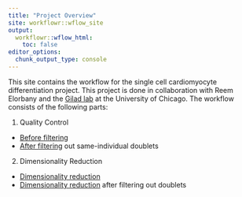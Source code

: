 ```yaml
---
title: "Project Overview"
site: workflowr::wflow_site
output:
  workflowr::wflow_html:
    toc: false
editor_options:
  chunk_output_type: console
---
```


This site contains the workflow for the single cell cardiomyocyte differentiation project.  This project is done in collaboration with Reem Elorbany and the [Gilad lab](https://giladlab.uchicago.edu/) at the University of Chicago.  The workflow consists of the following parts:

1. Quality Control
  + [Before filtering](quality_control.html)
  + [After filtering](quality_control_doublet_filtered.html) out same-individual doublets
  
2. Dimensionality Reduction
  + [Dimensionality reduction](dim_reduce.html)
  + [Dimensionality reduction](dim_reduce_2.html) after filtering out doublets